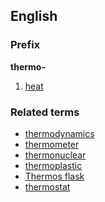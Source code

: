 ==English==
===Prefix===
'''thermo-'''

#[[heat]]

===Related terms===
*[[thermodynamics]]
*[[thermometer]]
*[[thermonuclear]]
*[[thermoplastic]]
*[[Thermos flask]]
*[[thermostat]]
